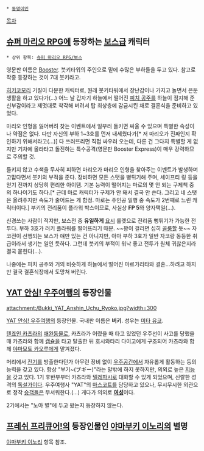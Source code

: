  * [[동명이인]]

[[목차]]

== [[슈퍼 마리오 RPG]]에 등장하는 [[보스]]급 캐릭터 ==
 * 상위 항목: [[슈퍼 마리오 RPG/보스]]

영문판 이름은 [[부스터|Booster]]. 붓키타워의 주인으로 밑에 수많은 부하들을 두고 있다. 참고로 작중 등장하는 것이 7대 붓키라고.

[[히키코모리]] 기질이 다분한 캐릭터로, 원래 붓키타워에서 장난감이나 가지고 놀면서 은둔 생활을 하고 있다가(...) 어느 날 갑자기 하늘에서 떨어진 [[피치 공주]]를 하늘이 점지해 준 신부감이라고 제멋대로 착각해 버려서 탑 최상층에 감금시킨 채로 결혼식을 준비하고 있었다.

마리오 인형을 잃어버려 찾는 이벤트에서 일부러 들키면 싸울 수 있으며 특별한 속성이나 약점은 없다. 다만 자신의 부하 1~3호를 먼저 내세웠다가[* 저 마리오가 진짜인지 확인하기 위해서라고(...)] 다 쓰러뜨리면 직접 싸우러 오는데, 다른 건 그다지 특별할 게 없지만 기차에 올라타고 돌진하는 특수공격(영문판 Booster Express)이 매우 강력하므로 주의할 것.

들키지 않고 수색을 무사히 피하면 마리오가 마리오 인형을 찾아주는 이벤트가 발생하며 고맙다면서 붓키의 부적을 준다. 장비하면 모든 스탯을 뻥튀기해 주며, 세이프티 링 등을 얻기 전까지 상당히 편리한 아이템. 기본 능력이 떨어지는 마로의 몇 안 되는 구제책 중의 하나이기도 하다.[* 근데 마로 캐릭터가 구제가 안 돼서 결국 안 쓴다. 그리고 네 스탯은 올려주지만 속도가 줄어드는 게 함정. 마로는 주인공 일행 중 속도가 2번째로 느린 캐릭터이다.] 부키의 전리품이 플라워 박스이므로, 사실상 '''FP 5'''와 양자택일(...).

신경쓰는 사람이 적지만, 보스전 중 '''유일하게''' [[요시]] 룰렛으로 전리품 뻥튀기가 가능한 전투다. 부하 3호가 러키 플라워를 떨어뜨리기 때문. ~~꽝이 걸리면 심히 [[골룸]]할 듯~~ 자코전이 선행되는 보스가 얘만 있는 건 아니지만, 아마 부하 3호가 일반 자코랑 동등한 취급이라서 생기는 일인 듯하다. 그런데 붓키의 부적이 워낙 좋고 전투가 원체 귀찮은지라 결국 묻힌다(...).

나중에는 피치 공주와 거의 비슷하게 하늘에서 떨어진 마르가리타와 결혼...하려고 하지만 결국 결혼식장에서 도망쳐 버린다.

== [[YAT 안심! 우주여행]]의 등장인물 ==
attachment:/Bukki_YAT_Anshin_Uchu_Ryoko.jpg?width=300

[[YAT 안심! 우주여행]]의 등장인물. 국내판 이름은 '''버키'''. 성우는 [[미타 유코]].

[[텐죠인 카츠라]]의 [[애완동물]]로, 카츠라가 어렸을 때 타고 있었던 우주선이 사고를 당했을 때 카츠라와 함께 [[캡슐]]을 타고 탈출한 뒤 호시와타리 다이고에게 구조되어 카츠라와 함께 [[야마모토 카오루]]에게 맡겨졌다.

머리에서 [[전기]]를 방출한다던가 아무런 장비 없이 [[우주공간]]에서 자유롭게 활동하는 등의 능력을 갖고 있다. 항상 "부기~(ブギー)"라는 말밖에 하지 못하지만, 의외로 높은 [[지능]]을 갖고 있다. 1기 후반부부터 카츠라와 [[텔레파시]]로 대화할 수 있게 되었으며, 신랄한 성격의 [[독설가]]이다. 우주여행사 "YAT"의 [[마스코트]]를 담당하고 있으나, 무시무시한 외관으로 정작 [[승객]]들은 무서워한다.(...) 게다가 의외로 '''[[여성]]'''이다.

2기에서는 "노아 별"에 두고 왔는지 등장하지 않는다.

== [[프레쉬 프리큐어!]]의 등장인물인 [[야마부키 이노리]]의 별명 ==
[[야마부키 이노리]] 항목 참조.
